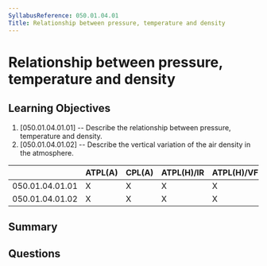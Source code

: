 ```yaml
---
SyllabusReference: 050.01.04.01
Title: Relationship between pressure, temperature and density
---
```


# Relationship between pressure, temperature and density

## Learning Objectives

1. [050.01.04.01.01] -- Describe the relationship between pressure, temperature
   and density.
2. [050.01.04.01.02] -- Describe the vertical variation of the air density in
   the atmosphere.

|                 | ATPL(A) | CPL(A) | ATPL(H)/IR | ATPL(H)/VFR | CPL(H) | IR  | CBIR(A) |
| --------------- | ------- | ------ | ---------- | ----------- | ------ | --- | ------- |
| 050.01.04.01.01 | X       | X      | X          | X           | X      | X   | X       |
| 050.01.04.01.02 | X       | X      | X          | X           | X      | X   | X       |

## Summary

## Questions
